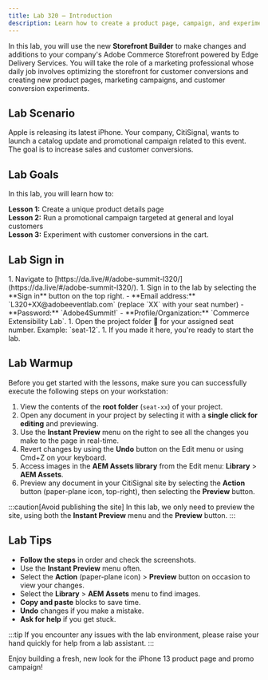 ```yaml
---
title: Lab 320 — Introduction
description: Learn how to create a product page, campaign, and experiment in your store.
---
```



In this lab, you will use the new **Storefront Builder** to make changes and additions to your company's Adobe Commerce Storefront powered by Edge Delivery Services. You will take the role of a marketing professional whose daily job involves optimizing the storefront for customer conversions and creating new product pages, marketing campaigns, and customer conversion experiments.

## Lab Scenario

Apple is releasing its latest iPhone. Your company, CitiSignal, wants to launch a catalog update and promotional campaign related to this event. The goal is to increase sales and customer conversions. 

## Lab Goals

In this lab, you will learn how to:

**Lesson 1:** Create a unique product details page <br/>
**Lesson 2:** Run a promotional campaign targeted at general and loyal customers<br/>
**Lesson 3:** Experiment with customer conversions in the cart.

## Lab Sign in

<Steps>
1. Navigate to [https://da.live/#/adobe-summit-l320/](https://da.live/#/adobe-summit-l320/).
1. Sign in to the lab by selecting the **Sign in** button on the top right.
   - **Email address:** `L320+XX@adobeeventlab.com` (replace `XX` with your seat number)
   - **Password:** `Adobe4Summit!`
   - **Profile/Organization:** `Commerce Extensibility Lab`.
1. Open the project folder 📁 for your assigned seat number. Example: `seat-12`.
1. If you made it here, you're ready to start the lab.
</Steps>

## Lab Warmup

Before you get started with the lessons, make sure you can successfully execute the following steps on your workstation:

<Steps>

1. View the contents of the **root folder** (`seat-xx`) of your project.
1. Open any document in your project by selecting it with a **single click for editing** and previewing.
1. Use the **Instant Preview** menu on the right to see all the changes you make to the page in real-time.
1. Revert changes by using the **Undo** button on the Edit menu or using Cmd+Z on your keyboard.
1. Access images in the **AEM Assets library** from the Edit menu: **Library** > **AEM Assets**.
1. Preview any document in your CitiSignal site by selecting the **Action** button (paper-plane icon, top-right), then selecting the **Preview** button.

</Steps>

:::caution[Avoid publishing the site]
In this lab, we only need to preview the site, using both the **Instant Preview** menu and the **Preview** button.
:::

## Lab Tips 

- **Follow the steps** in order and check the screenshots.  
- Use the **Instant Preview** menu often.  
- Select the **Action** (paper-plane icon) > **Preview** button on occasion to view your changes.
- Select the **Library** > **AEM Assets** menu to find images.
- **Copy and paste** blocks to save time.
- **Undo** changes if you make a mistake.
- **Ask for help** if you get stuck.

:::tip
If you encounter any issues with the lab environment, please raise your hand quickly for help from a lab assistant.
:::

Enjoy building a fresh, new look for the iPhone 13 product page and promo campaign!

